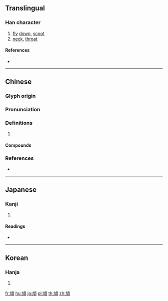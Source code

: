{{character info/new}}
{{also|颃}}
==Translingual==

===Han character===
{{Han char|rn=181|rad=頁|as=04|sn=13|four=01286|canj=YNMBC}}

# [[fly]] [[down]], [[scoot]]
# [[neck]], [[throat]]

====References====
* {{Han ref|kx=1401.010|dkj=43371|dj=1917.080|hdz=74363.030|uh=980F|ud=38927|bh=E0DE|bd=57566}}

----

==Chinese==
{{zh-forms|s=颃}}

===Glyph origin===
{{Han etym}}

===Pronunciation===
{{zh-pron
|m=hāng
|c=hong4,kong3
|mc=y
|oc=y
|cat=
}}

===Definitions===
{{zh-hanzi}}

# {{rfdef|zh}}

====Compounds====
{{zh-der|頡頏|頡頏之行}}

===References===
* {{R:yue:Hanzi}}

{{attention|zh|please check}}

----

==Japanese==

===Kanji===
{{ja-kanji|grade=|rs=頁04}}

# {{defn|lang=ja|sort=頁04}}

====Readings====
* {{ja-readings|on=[[こう]] (kō)|kun=[[のど]] (nodo)}}

----

==Korean==

===Hanja===
{{ko-hanja|hangeul=항|eumhun=|rv=hang|mr=hang|y=hang}}

# {{defn|lang=ko|sort=頁04}}

[[fr:頏]]
[[hu:頏]]
[[ja:頏]]
[[pl:頏]]
[[th:頏]]
[[zh:頏]]